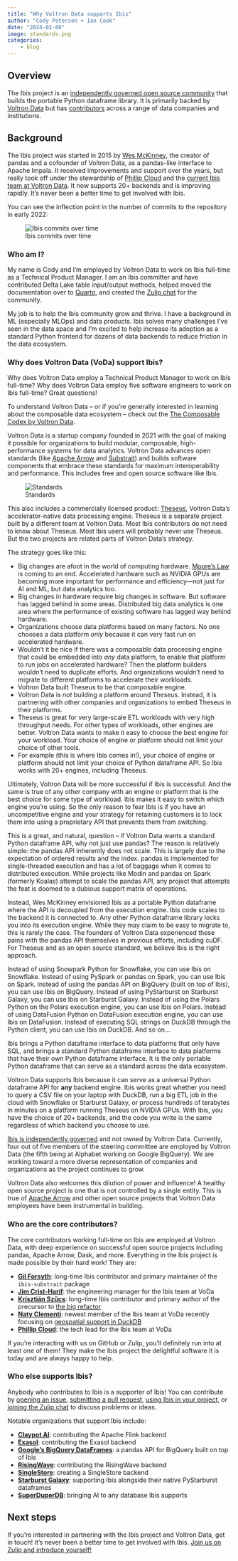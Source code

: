 ```yaml
---
title: "Why Voltron Data supports Ibis"
author: "Cody Peterson + Ian Cook"
date: "2024-02-09"
image: standards.png
categories:
    - blog
---
```


## Overview

The Ibis project is an [independently governed open source
community](https://github.com/ibis-project/governance) that builds the portable
Python dataframe library. It is primarily backed by [Voltron
Data](https://voltrondata.com) but has
[contributors](https://github.com/ibis-project/ibis/graphs/contributors) across
a range of data companies and institutions.

## Background

The Ibis project was started in 2015 by [Wes McKinney](https://wesmckinney.com),
the creator of pandas and a cofounder of Voltron Data, as a pandas-like
interface to Apache Impala. It received improvements and support over the years,
but really took off under the stewardship of [Phillip
Cloud](https://github.com/cpcloud) and the [current Ibis team at Voltron
Data](#who-are-the-core-contributors). It now supports 20+ backends and is
improving rapidly. It's never been a better time to get involved with Ibis.

You can see the inflection point in the number of commits to the repository in
early 2022:

![Ibis commits over time](commits.png)

### Who am I?

My name is Cody and I'm employed by Voltron Data to work on Ibis full-time as a
Technical Product Manager. I am an Ibis committer and have contributed Delta
Lake table input/output methods, helped moved the documentation over to
[Quarto](https://quarto.org), and created the [Zulip
chat](https://ibis-project.zulipchat.com) for the community.

My job is to help the Ibis community grow and thrive. I have a background in ML
(especially MLOps) and data products. Ibis solves many challenges I've seen in
the data space and I'm excited to help increase its adoption as a standard
Python frontend for dozens of data backends to reduce friction in the data
ecosystem.

### Why does Voltron Data (VoDa) support Ibis?

Why does Voltron Data employ a Technical Product Manager to work on Ibis
full-time? Why does Voltron Data employ five software engineers to work on Ibis
full-time? Great questions!

::: {.callout-note}
To understand Voltron Data -- or if you're generally interested in learning
about the composable data ecosystem -- check out the [The Composable
Codex by Voltron Data](https://voltrondata.com/codex).
:::

Voltron Data is a startup company founded in 2021 with the goal of making it
possible for organizations to build modular, composable, high-performance
systems for data analytics. Voltron Data advances open standards (like [Apache
Arrow](https://arrow.apache.org) and [Substrait](https://substrait.io)) and
builds software components that embrace these standards for maximum
interoperability and performance. This includes free and open source software
like Ibis.

![Standards](standards.png)

This also includes a commercially licensed product:
[Theseus](https://voltrondata.com/theseus), Voltron Data’s accelerator-native
data processing engine. Theseus is a separate project built by a different team
at Voltron Data. Most Ibis contributors do not need to know about Theseus. Most
Ibis users will probably never use Theseus. But the two projects are related
parts of Voltron Data’s strategy.

The strategy goes like this:

- Big changes are afoot in the world of computing hardware. [Moore’s
 Law](https://en.wikipedia.org/wiki/Moore%27s_law) is coming to an end.
 Accelerated hardware such as NVIDIA GPUs are becoming more important for
 performance and efficiency—not just for AI and ML, but data analytics too.
- Big changes in hardware require big changes in software. But software has
 lagged behind in some areas. Distributed big data analytics is one area where
 the performance of existing software has lagged way behind hardware.
- Organizations choose data platforms based on many factors. No one chooses a
 data platform _only_ because it can very fast run on accelerated hardware.
- Wouldn’t it be nice if there was a composable data processing engine that
 could be embedded into _any_ data platform, to enable that platform to run jobs
 on accelerated hardware? Then the platform builders wouldn’t need to duplicate
 efforts. And organizations wouldn’t need to migrate to different platforms to
 accelerate their workloads.
- Voltron Data built Theseus to be that composable engine.
- Voltron Data is _not_ building a platform around Theseus. Instead, it is
 partnering with other companies and organizations to embed Theseus in their
 platforms.
- Theseus is great for very large-scale ETL workloads with very high throughput
 needs. For other types of workloads, other engines are better. Voltron Data
 wants to make it easy to choose the best engine for your workload. Your choice
 of engine or platform should not limit your choice of other tools.
- For example (this is where Ibis comes in!), your choice of engine or platform
 should not limit your choice of Python dataframe API. So Ibis works with 20+
 engines, including Theseus.

Ultimately, Voltron Data will be more successful if Ibis is successful. And the
same is true of any other company with an engine or platform that is the best
choice for some type of workload. Ibis makes it easy to switch which engine
you’re using. So the only reason to fear Ibis is if you have an uncompetitive
engine and your strategy for retaining customers is to lock them into using a
proprietary API that prevents them from switching.

::: {.callout-note collapse="true" title="Why not the pandas API?"}
This is a great, and natural, question -- if Voltron Data wants a standard
Python dataframe API, why not just use pandas? The reason is relatively simple:
the pandas API inherently does not scale. This is largely due to the expectation
of ordered results and the index. pandas is implemented for single-threaded
execution and has a lot of baggage when it comes to distributed execution. While
projects like Modin and pandas on Spark (formerly Koalas) attempt to scale the
pandas API, any project that attempts the feat is doomed to a dubious support
matrix of operations.

Instead, Wes McKinney envisioned Ibis as a portable Python dataframe where the
API is decoupled from the execution engine. Ibis code scales to the backend it
is connected to. Any other Python dataframe library locks you into its execution
engine. While they may claim to be easy to migrate to, this is rarely the case.
The founders of Voltron Data experienced these pains with the pandas API
themselves in previous efforts, including cuDF. For Theseus and as an
open source standard, we believe Ibis is the right approach.

Instead of using Snowpark Python for Snowflake, you can use Ibis on Snowflake.
Instead of using PySpark or pandas on Spark, you can use Ibis on Spark. Instead
of using the pandas API on BigQuery (built on top of Ibis), you can use Ibis on
BigQuery. Instead of using PyStarburst on Starburst Galaxy, you can use Ibis on
Starburst Galaxy. Instead of using the Polars Python on the Polars execution
engine, you can use Ibis on Polars. Instead of using DataFusion Python on
DataFusion execution engine, you can use Ibis on DataFusion. Instead of
executing SQL strings on DuckDB through the Python client, you can use Ibis on
DuckDB. And so on...

Ibis brings a Python dataframe interface to data platforms that only have SQL,
and brings a standard Python dataframe interface to data platforms that have
their own Python dataframe interface. It is the only portable Python dataframe
that can serve as a standard across the data ecosystem.
:::

Voltron Data supports Ibis because it can serve as a universal Python dataframe
API for **any** backend engine. Ibis works great whether you need to query a
CSV file on your laptop with DuckDB, run a big ETL job in the cloud with
Snowflake or Starburst Galaxy, or process hundreds of terabytes in minutes on
a platform running Theseus on NVIDIA GPUs. With Ibis, you have the choice of
20+ backends, and the code you write is the same regardless of which backend
you choose to use.

::: {.callout-important}
[Ibis is independently governed](https://github.com/ibis-project/governance) and
not owned by Voltron Data. Currently, four out of five members of the
steering committee are employed by Voltron Data (the fifth being at Alphabet
working on Google BigQuery). We are working toward a more diverse
representation of companies and organizations as the project continues to grow.

Voltron Data also welcomes this dilution of power and influence! A healthy
open source project is one that is not controlled by a single entity. This is
true of [Apache Arrow](https://arrow.apache.org) and other open source projects
that Voltron Data employees have been instrumental in building.
:::

### Who are the core contributors?

The core contributors working full-time on Ibis are employed at Voltron Data,
with deep experience on successful open source projects including pandas,
Apache Arrow, Dask, and more. Everything in the Ibis project is made possible by
their hard work! They are:

- [**Gil Forsyth**](https://github.com/gforsyth): long-time Ibis contributor and
 primary maintainer of the `ibis-substrait` package
- [**Jim Crist-Harif**](https://github.com/jcrist): the engineering manager for
 the Ibis team at VoDa
- [**Krisztián Szűcs**](https://github.com/kszucs): long-time Ibis contributor
 and primary author of the precursor to [the big refactor](#the-big-refactor)
- [**Naty Clementi**](https://github.com/ncclementi): newest member of the Ibis
 team at VoDa recently focusing on [geospatial support in
 DuckDB](#geospatial-improvements)
- [**Phillip Cloud**](https://github.com/cpcloud): the tech lead for the Ibis
 team at VoDa

If you're interacting with us on GitHub or Zulip, you'll definitely run into at
least one of them! They make the Ibis project the delightful software it is
today and are always happy to help.

### Who else supports Ibis?

Anybody who contributes to Ibis is a supporter of Ibis! You can contribute by
[opening an issue](https://github.com/ibis-project/ibis/issues), [submitting a
pull request](https://github.com/ibis-project/ibis/pulls), [using Ibis in your
project](https://github.com/ibis-project/ibis/network/dependents), or [joining
the Zulip chat](https://ibis-project.zulipchat.com) to discuss problems or
ideas.

Notable organizations that support Ibis include:

- [**Claypot AI**](https://www.claypot.ai/): contributing the Apache Flink
 backend
- [**Exasol**](https://www.exasol.com/): contributing the Exasol backend
- [**Google's BigQuery
 DataFrames**](https://github.com/googleapis/python-bigquery-dataframes): a
 pandas API for BigQuery built on top of Ibis
- [**RisingWave**](https://risingwave.com/): contributing the RisingWave backend
- [**SingleStore**](https://github.com/singlestore-labs/ibis-singlestoredb):
 creating a SingleStore backend
- [**Starburst
 Galaxy**](https://www.starburst.io/blog/introducing-python-dataframes/):
 supporting Ibis alongside their native PyStarburst dataframes
- [**SuperDuperDB**](https://github.com/SuperDuperDB/superduperdb): bringing AI
 to any database Ibis supports

## Next steps

If you're interested in partnering with the Ibis project and Voltron Data, get
in touch! It's never been a better time to get involved with Ibis. [Join us on
Zulip and introduce yourself!](https://ibis-project.zulipchat.com/)
